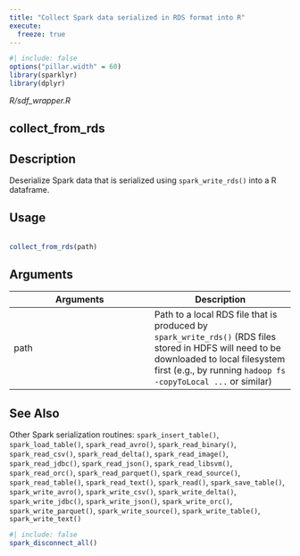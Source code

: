 ```yaml
---
title: "Collect Spark data serialized in RDS format into R"
execute:
  freeze: true
---
```


```r
#| include: false
options("pillar.width" = 60)
library(sparklyr) 
library(dplyr)
```

*R/sdf_wrapper.R*

## collect_from_rds

## Description
 Deserialize Spark data that is serialized using `spark_write_rds()` into a R dataframe. 


## Usage
```r
 
collect_from_rds(path) 
```

## Arguments
|Arguments|Description|
|---|---|
| path | Path to a local RDS file that is produced by `spark_write_rds()` (RDS files stored in HDFS will need to be downloaded to local filesystem first (e.g., by running `hadoop fs -copyToLocal ...` or similar) |






## See Also
 Other Spark serialization routines:  `spark_insert_table()`, `spark_load_table()`, `spark_read_avro()`, `spark_read_binary()`, `spark_read_csv()`, `spark_read_delta()`, `spark_read_image()`, `spark_read_jdbc()`, `spark_read_json()`, `spark_read_libsvm()`, `spark_read_orc()`, `spark_read_parquet()`, `spark_read_source()`, `spark_read_table()`, `spark_read_text()`, `spark_read()`, `spark_save_table()`, `spark_write_avro()`, `spark_write_csv()`, `spark_write_delta()`, `spark_write_jdbc()`, `spark_write_json()`, `spark_write_orc()`, `spark_write_parquet()`, `spark_write_source()`, `spark_write_table()`, `spark_write_text()` 


```r
#| include: false
spark_disconnect_all()
```

